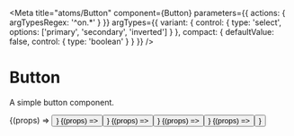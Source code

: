 

<Meta
  title="atoms/Button"
  component={Button}
  parameters={{ actions: { argTypesRegex: '^on.*' } }}
  argTypes={{
    variant: {
      control: {
        type: 'select',
        options: ['primary', 'secondary', 'inverted']
      }
    },
    compact: {
      defaultValue: false,
      control: {
        type: 'boolean'
      }
    }
  }}
/>

# Button

A simple button component.


<Canvas>
  <Story name="Primary" args={{ variant: 'primary', children: 'Button' }}>
    {(props) => <Button {...props} />}
  </Story>
</Canvas>

<Canvas>
  <Story name="Secondary" args={{ variant: 'secondary', children: 'Button' }}>
    {(props) => <Button {...props} />}
  </Story>
</Canvas>

<Canvas>
  <Story name="Inverted" args={{ variant: 'inverted', children: 'Button' }}>
    {(props) => <Button {...props} />}
  </Story>
</Canvas>

<Canvas>
  <Story name="Disabled" args={{ variant: 'primary', disabled: true, children: 'Button' }}>
    {(props) => <Button {...props} />}
  </Story>
</Canvas>

<Canvas>
  <Story name="Compact" args={{ variant: 'primary', compact: true, children: 'Button' }}>
    {(props) => <Button {...props} />}
  </Story>
</Canvas>
